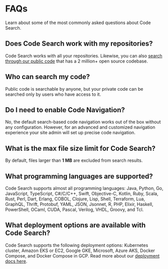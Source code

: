 # FAQs

<p className="subtitle">Learn about some of the most commonly asked questions about Code Search.</p>

## Does Code Search work with my repositories?

Code Search works with all your repositories. Likewise, you can also [search through our public code](https://sourcegraph.com/search) that has a 2 million+ open source codebase.

## Who can search my code?

Public code is searchable by anyone, but your private code can be searched only by users who have access to it.

## Do I need to enable Code Navigation?

No, the default search-based code navigation works out of the box without any configuration. However, for an advanced and customized navigation experience your site admin will set up precise code navigation.

## What is the max file size limit for Code Search?

By default, files larger than **1 MB** are excluded from search results.

## What programming languages are supported?

Code Search supports almost all programming languages: Java, Python, Go, JavaScript, TypeScript, C#/C/C++, Swift, Objective-C, Kotlin, Ruby, Scala, Rust, Perl, Dart, Erlang, COBOL, Clojure, Lisp, Shell, Terraform, Lua, GraphQL, Thrift, Protobuf, YAML, JSON, Jsonnet, R, PHP, Elixir, Haskell, PowerShell, OCaml, CUDA, Pascal, Verilog, VHDL, Groovy, and Tcl.

## What deployment options are available with Code Search?

Code Search supports the following deployment options: Kubernetes cluster, Amazon EKS or EC2, Google GKE, Microsoft, Azure AKS, Docker Compose, and Docker Compose in GCP. Read more about our [deployment docs here](/admin/deploy).
